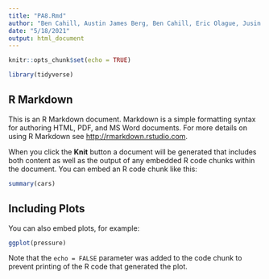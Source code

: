 ```yaml
---
title: "PA8.Rmd"
author: "Ben Cahill, Austin James Berg, Ben Cahill, Eric Olague, Jusin Anderson, Aditi Gajjar"
date: "5/18/2021"
output: html_document
---
```


```r
knitr::opts_chunk$set(echo = TRUE)

library(tidyverse)
```

## R Markdown

This is an R Markdown document. Markdown is a simple formatting syntax for authoring HTML, PDF, and MS Word documents. For more details on using R Markdown see <http://rmarkdown.rstudio.com>.

When you click the **Knit** button a document will be generated that includes both content as well as the output of any embedded R code chunks within the document. You can embed an R code chunk like this:

```r
summary(cars)
```

## Including Plots

You can also embed plots, for example:

```r
ggplot(pressure)
```

Note that the `echo = FALSE` parameter was added to the code chunk to prevent printing of the R code that generated the plot.
